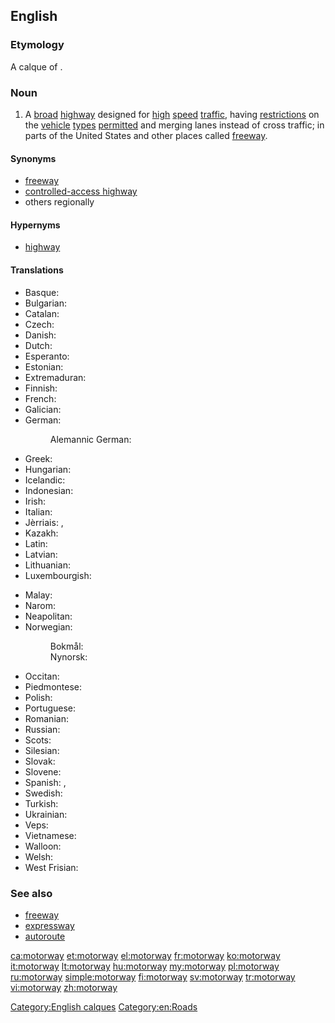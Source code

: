 ==English==
{{wikipedia}}

===Etymology===
A calque of {{etyl|de|-}} {{term|Autobahn|lang=de}}.

===Noun===
{{en-noun}}

# {{context|British|Ireland|New Zealand|parts of Australia|lang=en}} A [[broad]] [[highway]] designed for [[high]] [[speed]] [[traffic]], having [[restriction]]s on the [[vehicle]] [[type]]s [[permitted]] and merging lanes instead of cross traffic; in parts of the United States and other places called [[freeway]].

====Synonyms====
* [[freeway]]
* [[controlled-access highway]]
* others regionally

====Hypernyms====
* [[highway]]

====Translations====
{{trans-top|broad highway}}
* Basque: {{t|eu|autobide}}
* Bulgarian: {{t|bg|автомагистрала|f|tr=ávtomagistrála}}
* Catalan: {{t|ca|autopista}}
* Czech: {{t+|cs|dálnice|f}}
* Danish: {{t+|da|motorvej}}
* Dutch: {{t+|nl|snelweg}}
* Esperanto: {{t|eo|aŭtovojo}}
* Estonian: {{t|et|maantee}}
* Extremaduran: {{t|ext|autopista}}
* Finnish: {{t+|fi|moottoritie}}
* French: {{t+|fr|autoroute|f}}
* Galician: {{t+|gl|autoestrada|f}}
* German: {{t+|de|Autobahn}}
*: Alemannic German: {{t|gsw|autobahn}}
* Greek: {{t+|el|αυτοκινητόδρομος|m|tr=aftokinitódromos|sc=Grek}}
* Hungarian: {{t+|hu|autópálya}}
* Icelandic: {{t+|is|hraðbraut|f}}
* Indonesian: {{t|id|jalan bebas hambatan terkendali}}
* Irish: {{t|ga|mótarbhealach|m}}
* Italian: {{t+|it|autostrada|f}}
* Jèrriais: {{t|roa-jer|autoroute|f}}, {{t|roa-jer|motoroute|f}}
* Kazakh: {{t|kk|автомагистраль|sc=Cyrl}}
* Latin: {{t|la|autovia}}
* Latvian: {{t|lv|automaģistrāle}}
* Lithuanian: {{t|lt|automagistralė}}
* Luxembourgish: {{t+|lb|Autobunn|f}}
{{trans-mid}}
* Malay: {{t|ms|lebuh raya}}
* Narom: {{t|nrm|motoroute}}
* Neapolitan: {{t|nap|autostrada}}
* Norwegian: {{t+|no|motorvei}}
*: Bokmål: {{t+|nb|motorvei}}
*: Nynorsk: {{t|nn|motorveg}}
* Occitan: {{t|oc|autorota}}
* Piedmontese: {{t|pms|autostrà}}
* Polish: {{t+|pl|autostrada|f}}
* Portuguese: {{t+|pt|autoestrada|f}}
* Romanian: {{t+|ro|autostradă|f}}
* Russian: {{t+|ru|автомагистраль|sc=Cyrl}}
* Scots: {{t|sco|motorwey}}
* Silesian: {{t|szl|autobana}}
* Slovak: {{t|sk|diaľnica}}
* Slovene: {{t|sl|avtocesta}}
* Spanish: {{t+|es|autopista|f}}, {{t+|es|autovía|f}}
* Swedish: {{t+|sv|motorväg}}
* Turkish: {{t+|tr|otoyol}}
* Ukrainian: {{t+|uk|автомагістраль|sc=Cyrl}}
* Veps: {{t|vep|avtomagistral'}}
* Vietnamese: {{t+|vi|đường cao tốc}}
* Walloon: {{t+|wa|otostråde}}
* Welsh: {{t|cy|traffordd}}
* West Frisian: {{t|fy|autodyk}}
{{trans-bottom}}

===See also===
* [[freeway]]
* [[expressway]]
* [[autoroute]]

[[Category:English calques]]
[[Category:en:Roads]]

[[ca:motorway]]
[[et:motorway]]
[[el:motorway]]
[[fr:motorway]]
[[ko:motorway]]
[[it:motorway]]
[[lt:motorway]]
[[hu:motorway]]
[[my:motorway]]
[[pl:motorway]]
[[ru:motorway]]
[[simple:motorway]]
[[fi:motorway]]
[[sv:motorway]]
[[tr:motorway]]
[[vi:motorway]]
[[zh:motorway]]